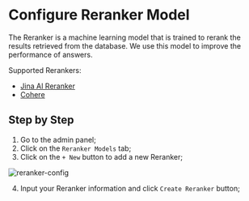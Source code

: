 # Configure Reranker Model

The Reranker is a machine learning model that is trained to rerank the results retrieved from the database. We use this model to improve the performance of answers.

Supported Rerankers:
* [Jina AI Reranker](https://jina.ai/reranker)
* [Cohere](https://cohere.com/rerank)


## Step by Step

1. Go to the admin panel;
2. Click on the `Reranker Models` tab;
3. Click on the `+ New` button to add a new Reranker;

![reranker-config](https://github.com/user-attachments/assets/eeacb71f-0e6e-4755-9b53-0cb6d234e92f "Reranker Config")

4. Input your Reranker information and click `Create Reranker` button;